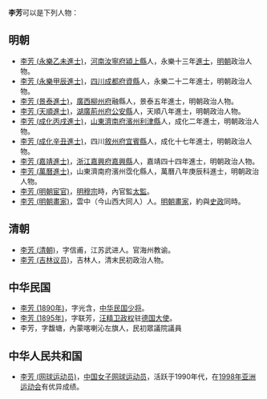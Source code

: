 '''李芳'''可以是下列人物：

== 明朝 ==
* [[李芳_(永樂乙未進士)|李芳 (永樂乙未進士)]]，[[河南等處承宣布政使司|河南]][[汝寧府|汝寧府]][[潁上縣|潁上縣]]人，永樂十三年[[進士|進士]]，[[明朝|明朝]]政治人物。
* [[李芳_(永樂甲辰進士)|李芳 (永樂甲辰進士)]]，[[四川等處承宣布政使司|四川]][[成都府|成都府]][[資縣|資縣]]人，永樂二十二年進士，明朝政治人物。
* [[李芳_(景泰進士)|李芳 (景泰進士)]]，[[廣西等處承宣布政使司|廣西]][[柳州府|柳州府]]融縣人，景泰五年進士，明朝政治人物。
* [[李芳_(天順進士)|李芳 (天順進士)]]，[[湖廣等處承宣布政使司|湖廣]][[荊州府|荊州府]][[公安縣|公安縣]]人，天順八年進士，明朝政治人物。
* [[李芳_(成化丙戌進士)|李芳 (成化丙戌進士)]]，[[山東等處承宣布政使司|山東]][[濟南府|濟南府]][[濱州|濱州]][[利津縣|利津縣]]人，成化二年進士，明朝政治人物。
* [[李芳_(成化辛丑進士)|李芳 (成化辛丑進士)]]，四川[[敘州府|敘州府]][[宜賓縣|宜賓縣]]人，成化十七年進士，明朝政治人物。
* [[李芳_(嘉靖進士)|李芳 (嘉靖進士)]]，[[浙江等處承宣布政使司|浙江]][[嘉興府|嘉興府]][[嘉興縣|嘉興縣]]人，嘉靖四十四年進士，明朝政治人物。
* [[李芳_(萬曆進士)|李芳 (萬曆進士)]]，山東濟南府濱州霑化縣人，萬曆八年庚辰科進士，明朝政治人物。
* [[李芳_(明朝宦官)|李芳 (明朝宦官)]]，[[明穆宗|明穆宗]]時，內官監[[太監|太監]]。
* [[李芳_(明朝畫家)|李芳 (明朝畫家)]]，雲中（今山西大同人）人。[[明朝|明朝]][[畫家|畫家]]，約與[[史政|史政]]同時。

==清朝==
* [[李芳_(清朝)|李芳 (清朝)]]，字信甫，江苏武进人。官海州教谕。
* [[李芳_(吉林议员)|李芳 (吉林议员)]]，吉林人，清末民初政治人物。

==中华民国==
* [[李芳_(1890年)|李芳 (1890年)]]，字光含，[[中华民国|中华民国]][[少将|少将]]。
* [[李芳_(1895年)|李芳 (1895年)]]，字联芳，[[汪精卫政权|汪精卫政权]]驻[[德国|德国]][[大使|大使]]。
* 李芳，字馥塘，內蒙喀喇沁左旗人，民初眾議院議員

==中华人民共和国==
* [[李芳_(网球运动员)|李芳 (网球运动员)]]，[[中国|中国]][[女子|女子]][[网球运动员|网球运动员]]，活跃于1990年代，在[[1998年亚洲运动会|1998年亚洲运动会]]有优异成绩。

{{disambig|Cat=二字李姓人名消歧義|fang}}
